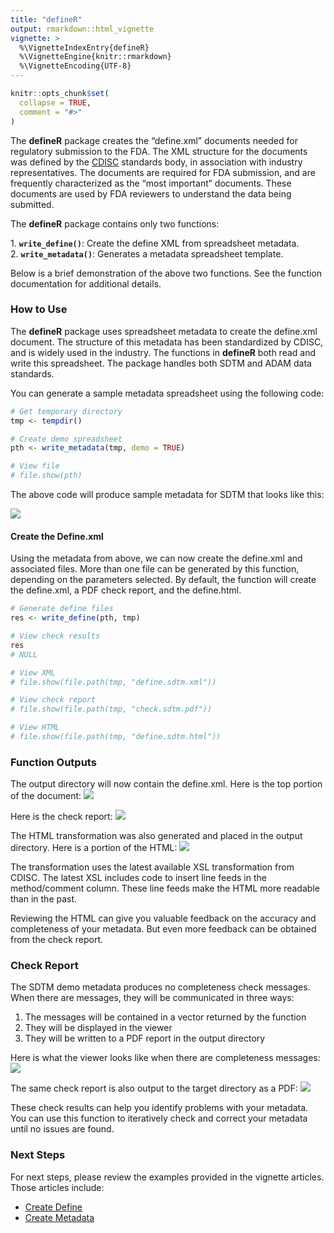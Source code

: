 ```yaml
---
title: "defineR"
output: rmarkdown::html_vignette
vignette: >
  %\VignetteIndexEntry{defineR}
  %\VignetteEngine{knitr::rmarkdown}
  %\VignetteEncoding{UTF-8}
---
```


```r
knitr::opts_chunk$set(
  collapse = TRUE,
  comment = "#>"
)
```

The **defineR** package creates the "define.xml" documents needed for 
regulatory submission to the FDA.  The XML structure for the documents 
was defined by the [CDISC](https://www.cdisc.org/) standards body, in association 
with industry representatives.  The documents are required for FDA submission, 
and are frequently characterized as the "most important" documents.  These documents
are used by FDA reviewers to understand the data being submitted.

The **defineR** package contains only two functions:

<tab>1. **`write_define()`**: Create the define XML from spreadsheet metadata.  
<tab>2. **`write_metadata()`**: Generates a metadata spreadsheet template.  

Below is a brief demonstration of the above two functions. See the function
documentation for additional details.

### How to Use

The **defineR** package uses spreadsheet metadata to create the define.xml
document. The structure of this metadata has been standardized by CDISC, and is
widely used in the industry. The functions in **defineR** both read and 
write this spreadsheet.  The package handles both SDTM and ADAM data 
standards.

You can generate a sample metadata spreadsheet using the following code:
```r
# Get temporary directory 
tmp <- tempdir()

# Create demo spreadsheet
pth <- write_metadata(tmp, demo = TRUE)

# View file
# file.show(pth)

```
The above code will produce sample metadata for SDTM that looks like this:

<img src="../man/images/metadata.png"/>

#### Create the Define.xml
Using the metadata from above, we can now create the define.xml and 
associated files.  More than one file can be generated by this
function, depending on the parameters selected.  By default, the 
function will create the define.xml, a PDF check report, and the define.html.

```r
# Generate define files
res <- write_define(pth, tmp)

# View check results
res
# NULL

# View XML
# file.show(file.path(tmp, "define.sdtm.xml"))

# View check report
# file.show(file.path(tmp, "check.sdtm.pdf"))

# View HTML
# file.show(file.path(tmp, "define.sdtm.html"))

```

### Function Outputs

The output directory will now contain the define.xml.  Here is the 
top portion of the document:
<img src="../man/images/define.png"/>

Here is the check report:
<img src="../man/images/report1.png"/>

The HTML transformation was also generated and placed in the 
output directory.  Here is a portion of the HTML:
<img src="../man/images/html.png"/>

The transformation uses the latest available XSL transformation from CDISC.
The latest XSL includes code to insert line feeds in the method/comment column.
These line feeds make the HTML more readable than in the past.

Reviewing the HTML can give you valuable feedback on the accuracy and completeness
of your metadata.  But even more feedback can be obtained from the check report.

### Check Report

The SDTM demo metadata produces no completeness check messages.  When there
are messages, they will be communicated in three ways: 

1. The messages
will be contained in a vector returned by the function  
2. They will be displayed in the viewer  
3. They will be written to a PDF report in the output directory  

Here is what the viewer looks like when there are completeness messages:
<img src="../man/images/viewer.png"/>

The same check report is also output to the target directory as a PDF:
<img src="../man/images/report.png"/>

These check results can help you identify problems with your metadata.
You can use this function to iteratively check and correct your metadata
until no issues are found.


### Next Steps

For next steps, please review the examples provided in the vignette articles. 
Those articles include:

* [Create Define](defineR-define.html)
* [Create Metadata](defineR-metadata.html)


